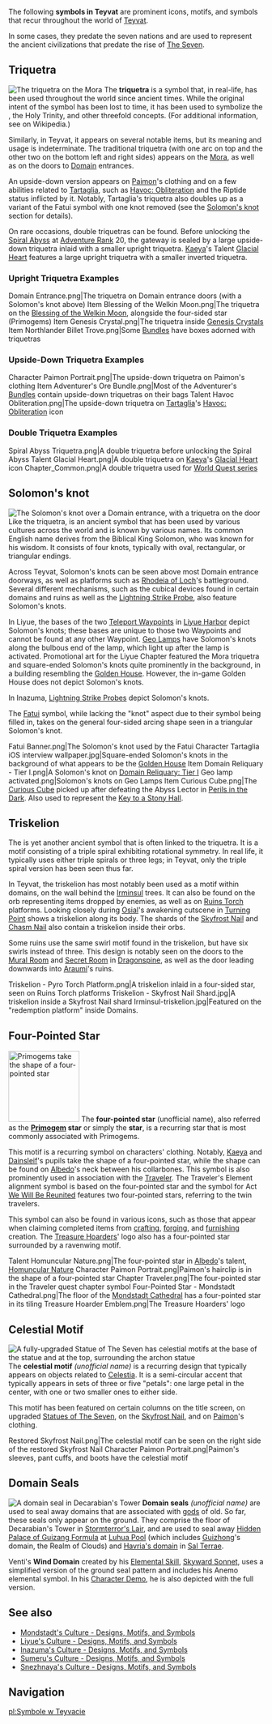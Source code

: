 {{Terminology Infobox
|type         = Lore
}}
The following '''symbols in Teyvat''' are prominent icons, motifs, and symbols that recur throughout the world of [[Teyvat]].

In some cases, they predate the seven nations and are used to represent the ancient civilizations that predate the rise of [[The Seven]].

==Triquetra==
[[File:Item Mora.png|thumb|The triquetra on the Mora]]
The '''triquetra''' is a symbol that, in real-life, has been used throughout the world since ancient times. While the original intent of the symbol has been lost to time, it has been used to symbolize the {{w|Triple deity|triple goddesses}}, the Holy Trinity, and other threefold concepts. (For additional information, see {{w|Triquetra}} on Wikipedia.)

Similarly, in Teyvat, it appears on several notable items, but its meaning and usage is indeterminate. The traditional triquetra (with one arc on top and the other two on the bottom left and right sides) appears on the [[Mora]], as well as on the doors to [[Domain]] entrances.

An upside-down version appears on [[Paimon]]'s clothing and on a few abilities related to [[Tartaglia]], such as [[Havoc: Obliteration]] and the Riptide status inflicted by it. Notably, Tartaglia's triquetra also doubles up as a variant of the Fatui symbol with one knot removed (see the [[#Solomon's knot|Solomon's knot]] section for details).

On rare occasions, double triquetras can be found. Before unlocking the [[Spiral Abyss]] at [[Adventure Rank]] 20, the gateway is sealed by a large upside-down triquetra inlaid with a smaller upright triquetra. [[Kaeya]]'s Talent [[Glacial Heart]] features a large upright triquetra with a smaller inverted triquetra.

===Upright Triquetra Examples===
<gallery>
Domain Entrance.png|The triquetra on Domain entrance doors (with a Solomon's knot above)
Item Blessing of the Welkin Moon.png|The triquetra on the [[Blessing of the Welkin Moon]], alongside the four-sided star (Primogems)
Item Genesis Crystal.png|The triquetra inside [[Genesis Crystal]]s
Item Northlander Billet Trove.png|Some [[Bundles]] have boxes adorned with triquetras
</gallery>

===Upside-Down Triquetra Examples===
<gallery>
Character Paimon Portrait.png|The upside-down triquetra on Paimon's clothing
Item Adventurer's Ore Bundle.png|Most of the Adventurer's [[Bundles]] contain upside-down triquetras on their bags
Talent Havoc Obliteration.png|The upside-down triquetra on [[Tartaglia]]'s [[Havoc: Obliteration]] icon
</gallery>

===Double Triquetra Examples===
<gallery>
Spiral Abyss Triquetra.png|A double triquetra before unlocking the Spiral Abyss
Talent Glacial Heart.png|A double triquetra on [[Kaeya]]'s [[Glacial Heart]] icon
Chapter_Common.png|A double triquetra used for [[World Quests#World Quest Series|World Quest series]]
</gallery>

==Solomon's knot==
[[File:Domain Entrance.png|thumb|The Solomon's knot over a Domain entrance, with a triquetra on the door]]
Like the triquetra, '''{{w|Solomon's knot}}''' is an ancient symbol that has been used by various cultures across the world and is known by various names. Its common English name derives from the Biblical King Solomon, who was known for his wisdom. It consists of four knots, typically with oval, rectangular, or triangular endings.

Across Teyvat, Solomon's knots can be seen above most Domain entrance doorways, as well as platforms such as [[Rhodeia of Loch]]'s battleground. Several different mechanisms, such as the cubical devices found in certain domains and ruins as well as the [[Lightning Strike Probe]], also feature Solomon's knots.

In Liyue, the bases of the two [[Teleport Waypoints]] in [[Liyue Harbor]] depict Solomon's knots; these bases are unique to those two Waypoints and cannot be found at any other Waypoint. [[Geo Lamp]]s have Solomon's knots along the bulbous end of the lamp, which light up after the lamp is activated. Promotional art for the Liyue Chapter featured the Mora triquetra and square-ended Solomon's knots quite prominently in the background, in a building resembling the [[Golden House]]. However, the in-game Golden House does not depict Solomon's knots.

In Inazuma, [[Lightning Strike Probe]]s depict Solomon's knots.

The [[Fatui]] symbol, while lacking the "knot" aspect due to their symbol being filled in, takes on the general four-sided arcing shape seen in a triangular Solomon's knot.

<gallery>
Fatui Banner.png|The Solomon's knot used by the Fatui
Character Tartaglia iOS interview wallpaper.jpg|Square-ended Solomon's knots in the background of what appears to be the [[Golden House]]
Item Domain Reliquary - Tier I.png|A Solomon's knot on [[Domain Reliquary: Tier I]]
Geo lamp activated.png|Solomon's knots on Geo Lamps
Item Curious Cube.png|The [[Curious Cube]] picked up after defeating the Abyss Lector in [[Perils in the Dark]]. Also used to represent the [[Key to a Stony Hall]].
</gallery>

==Triskelion==
The '''{{w|triskelion}}''' is yet another ancient symbol that is often linked to the triquetra. It is a motif consisting of a triple spiral exhibiting rotational symmetry. In real life, it typically uses either triple spirals or three legs; in Teyvat, only the triple spiral version has been seen thus far.

In Teyvat, the triskelion has most notably been used as a motif within domains, on the wall behind the [[Irminsul]] trees. It can also be found on the orb representing items dropped by enemies, as well as on [[Ruins Torch]] platforms. Looking closely during [[Osial]]'s awakening cutscene in [[Turning Point]] shows a triskelion along its body. The shards of the [[Skyfrost Nail]] and [[Chasm Nail]] also contain a triskelion inside their orbs.

Some ruins use the same swirl motif found in the triskelion, but have six swirls instead of three. This design is notably seen on the doors to the [[Mural Room]] and [[Dragonspine's Last Trio|Secret Room]] in [[Dragonspine]], as well as the door leading downwards into [[Araumi]]'s ruins.

<gallery>
Triskelion - Pyro Torch Platform.png|A triskelion inlaid in a four-sided star, seen on Ruins Torch platforms
Triskelion - Skyfrost Nail Shard.jpg|A triskelion inside a Skyfrost Nail shard
Irminsul-triskelion.jpg|Featured on the "redemption platform" inside Domains.
</gallery>

==Four-Pointed Star==
[[File:Item Primogem.png|thumb|140px|Primogems take the shape of a four-pointed star]]
The '''four-pointed star''' (unofficial name), also referred as the '''[[Primogem]] star''' or simply the '''star''', is a recurring {{w|{{not a typo|astroid}}}} star that is most commonly associated with Primogems.

This motif is a recurring symbol on characters' clothing. Notably, [[Kaeya]] and [[Dainsleif]]'s pupils take the shape of a four-pointed star, while the shape can be found on [[Albedo]]'s neck between his collarbones. This symbol is also prominently used in association with the [[Traveler]]. The Traveler's Element alignment symbol is based on the four-pointed star and the symbol for Act [[We Will Be Reunited]] features two four-pointed stars, referring to the twin travelers.

This symbol can also be found in various icons, such as those that appear when claiming completed items from [[crafting]], [[forging]], and [[furnishing]] creation. The [[Treasure Hoarders]]' logo also has a four-pointed star surrounded by a ravenwing motif.

<gallery>
Talent Homuncular Nature.png|The four-pointed star in [[Albedo]]'s talent, [[Homuncular Nature]]
Character Paimon Portrait.png|Paimon's hairclip is in the shape of a four-pointed star
Chapter Traveler.png|The four-pointed star in the Traveler quest chapter symbol
Four-Pointed Star - Mondstadt Cathedral.png|The floor of the [[Mondstadt Cathedral]] has a four-pointed star in its tiling
Treasure Hoarder Emblem.png|The Treasure Hoarders' logo
</gallery>

==Celestial Motif==
[[File:Statue of the Seven - Dawn Winery - Windblume.png|thumb|A fully-upgraded Statue of The Seven has celestial motifs at the base of the statue and at the top, surrounding the archon statue]]
The '''celestial motif''' ''(unofficial name)'' is a recurring design that typically appears on objects related to [[Celestia]]. It is a semi-circular accent that typically appears in sets of three or five "petals": one large petal in the center, with one or two smaller ones to either side.

This motif has been featured on certain columns on the title screen, on upgraded [[Statues of The Seven]], on the [[Skyfrost Nail]], and on [[Paimon]]'s clothing.

<gallery>
Restored Skyfrost Nail.png|The celestial motif can be seen on the right side of the restored Skyfrost Nail
Character Paimon Portrait.png|Paimon's sleeves, pant cuffs, and boots have the celestial motif
</gallery>

==Domain Seals==
[[File:Domain Seal - Decarabian's Tower.png|thumb|A domain seal in Decarabian's Tower]]
'''Domain seals''' ''(unofficial name)'' are used to seal away domains that are associated with [[gods]] of old. So far, these seals only appear on the ground. They comprise the floor of Decarabian's Tower in [[Stormterror's Lair]], and are used to seal away [[Hidden Palace of Guizang Formula]] at [[Luhua Pool]] (which includes [[Guizhong]]'s domain, the Realm of Clouds) and [[Of Mysteries and Salt|Havria's domain]] in [[Sal Terrae]].

Venti's '''Wind Domain''' created by his [[Elemental Skill]], [[Skyward Sonnet]], uses a simplified version of the ground seal pattern and includes his Anemo elemental symbol. In his [https://youtu.be/TSsWsCdiiPI Character Demo], he is also depicted with the full version.

==See also==
* [[Mondstadt/Culture#Designs, Motifs, and Symbols|Mondstadt's Culture - Designs, Motifs, and Symbols]]
* [[Liyue/Culture#Designs, Motifs, and Symbols|Liyue's Culture - Designs, Motifs, and Symbols]]
* [[Inazuma/Culture#Designs, Motifs, and Symbols|Inazuma's Culture - Designs, Motifs, and Symbols]]
* [[Sumeru/Culture#Designs, Motifs, and Symbols|Sumeru's Culture - Designs, Motifs, and Symbols]]
* [[Snezhnaya/Culture#Designs, Motifs, and Symbols|Snezhnaya's Culture - Designs, Motifs, and Symbols]]

==Navigation==
{{Lore Navbox|World}}

[[pl:Symbole w Teyvacie]]